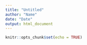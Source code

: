 ```yaml
---
title: "Untitled"
author: "Name"
date: "Date"
output: html_document
---
```


```r
knitr::opts_chunk$set(echo = TRUE)
```


